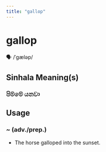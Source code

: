 ```yaml
---
title: "gallop"
---
```


# gallop

🗣️ /ˈɡæləp/

## Sinhala Meaning(s)

### පිම්මේ යනවා

## Usage

### ~ (adv./prep.)

- The horse galloped into the sunset.

